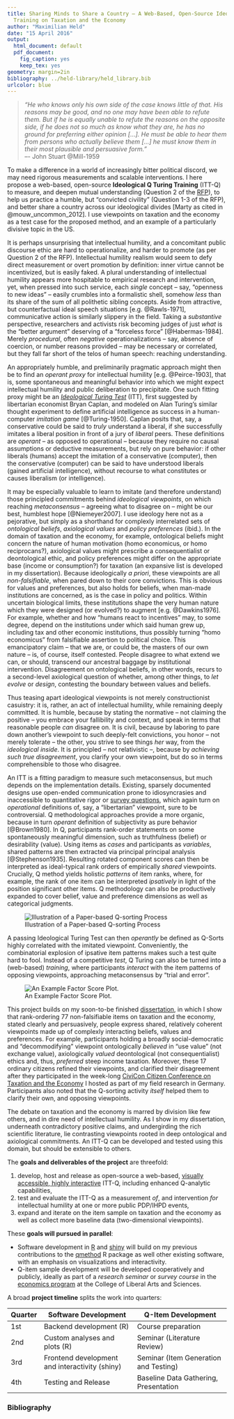 ```yaml
---
title: Sharing Minds to Share a Country – A Web-Based, Open-Source Ideological Q Turing
  Training on Taxation and the Economy
author: "Maximilian Held"
date: "15 April 2016"
output:
  html_document: default
  pdf_document:
    fig_caption: yes
    keep_tex: yes
geometry: margin=2in
bibliography: ../held-library/held_library.bib
urlcolor: blue
---
```


> *"He who knows only his own side of the case knows little of that. 
> His reasons may be good, and no one may have been able to refute them. 
> But if he is equally unable to refute the reasons on the opposite side, if he does not so much as know what they are, he has no ground for preferring either opinion [...]. 
> He must be able to hear them from persons who actually believe them [...] he must know them in their most plausible and persuasive form."*  
> –- John Stuart @Mill-1959

To make a difference in a world of increasingly bitter political discord, we may need rigorous measurements and scalable interventions.
I here propose a web-based, open-source **Ideological Q Turing Training** (ITT-Q) to measure, and deepen mutual understanding (Question 2 of the [RFP](http://publicdiscourseproject.uconn.edu/652-2/)), to help us practice a humble, but "convicted civility" (Question 1-3 of the RFP), and better share a country across our ideological divides [Marty as cited in  @mouw_uncommon_2012].
I use viewpoints on taxation and the economy as a test case for the proposed method, and an example of a particularly divisive topic in the US.

It is perhaps unsurprising that intellectual humility, and a concomitant public discourse ethic are hard to operationalize, and harder to promote (as per Question 2 of the RFP). 
Intellectual humility realism would seem to defy direct measurement or overt promotion by definition: inner virtue cannot be incentivized, but is easily faked.
A plural understanding of intellectual humility appears more hospitable to empirical research and intervention, yet, when pressed into such service, each *single* concept – say, "openness to new ideas" – easily crumbles into a formalistic shell, somehow *less* than its share of the sum of all polithetic sibling concepts.
Aside from attractive, but counterfactual ideal speech situations [e.g. @Rawls-1971], communicative action is similarly slippery in the field.
Taking a *substantive* perspective, researchers and activists risk becoming judges of just *what* is the "better argument" deserving of a "forceless force" [@Habermas-1984].
Merely *procedural*, often *negative* operationalizations – say, absence of coercion, or number reasons provided – may be necessary or correlated, but they fall far short of the telos of human speech: reaching understanding.

An appropriately humble, and preliminarily pragmatic approach might then be to find an *operant proxy* for intellectual humility [e.g. @Peirce-1903], that is, some spontaneous and meaningful behavior into which we might expect intellectual humility and public deliberation to precipitate.
One such fitting proxy might be an [*Ideological Turing Test*](http://econlog.econlib.org/archives/2011/06/the_ideological.html) (ITT), first suggested by libertarian economist Bryan Caplan, and modeled on Alan Turing's similar thought experiment to define artificial intelligence as success in a human-computer *imitation game* [@Turing-1950].
Caplan posits that, say, a conservative could be said to *truly* understand a liberal, if she successfully imitates a liberal position in front of a jury of *liberal* peers.
These definitions are *operant* – as opposed to operational – because they require no causal assumptions or deductive measurements, but rely on pure behavior: if other liberals (humans) accept the imitation of a conservative (computer), then the conservative (computer) can be said to have understood liberals (gained artificial intelligence), without recourse to what constitutes or causes liberalism (or intelligence).

It may be especially valuable to learn to imitate (and therefore understand) those principled commitments behind *ideological viewpoints*, on which reaching *metaconsensus* – agreeing what to disagree on – might be our best, humblest hope [@Niemeyer2007].
I use ideology here not as a pejorative, but simply as a shorthand for complexly interrelated sets of *ontological beliefs*, *axiological values* and *policy preferences* (ibid.).
In the domain of taxation and the economy, for example, ontological beliefs might concern the nature of human motivation (homo economicus, or homo reciprocans?), axiological values might prescribe a consequentialist or deontological ethic, and policy preferences might differ on the appropriate base (income or consumption?) for taxation (an expansive list is developed in my dissertation).
Because ideologically *a priori*, these viewpoints are all *non-falsifiable*, when pared down to their core convictions.
This is obvious for values and preferences, but also holds for beliefs, when man-made institutions are concerned, as is the case in policy and politics. 
Within uncertain biological limits, these institutions shape the very human nature which they were designed (or evolved?) to augment [e.g. @Dawkins1976].
For example, whether and how "humans react to incentives" may, to some degree, depend on the institutions under which said human grew up, including tax and other economic institutions, thus possibly turning "homo economicus" from falsifiable assertion to political choice.
This emancipatory claim – that we are, or could be, the masters of our own nature – is, of course, itself contested.
People disagree to what extend we can, or should, transcend our ancestral baggage by institutional intervention.
Disagreement on ontological beliefs, in other words, recurs to a second-level axiological question of whether, among other things, to *let evolve* or *design*, contesting the boundary between values and beliefs.

Thus teasing apart ideological viewpoints is not merely constructionist casuistry: it is, rather, an act of intellectual humility, while remaining deeply committed.
It is humble, because by stating the normative – not claiming the positive –  you embrace your fallibility and context, and speak in terms that reasonable people *can* disagree on.
It is civil, because by laboring to pare down another's viewpoint to such deeply-felt convictions, you honor – not merely tolerate – the other, you strive to see things *her* way, from the *ideological inside*.
It is principled – not relativistic –, because by *achieving such true disagreement*, you clarify your own viewpoint, but do so in terms comprehensible to those who disagree.

An ITT is a fitting paradigm to measure such metaconsensus, but much depends on the implementation details.
Existing, sparsely documented designs use open-ended communication prone to idiosyncrasies and inaccessible to quantitative rigor or [survey questions](http://econturingtest.com), which again turn on *operational* definitions of, say, a "libertarian" viewpoint, sure to be controversial.
Q methodological approaches provide a more organic, because in turn *operant* definition of subjectivity as pure behavior [@Brown1980].
In Q, participants rank-order statements on some spontaneously meaningful dimension, such as truthfulness (belief) or desirability (value).
Using items as *cases* and participants as *variables*, shared patterns are then extracted via principal principal analysis [@Stephenson1935].
Resulting rotated component scores can then be interpreted as ideal-typical rank orders of empirically *shared* viewpoints.
Crucially, Q method yields holistic *patterns* of item ranks, where, for example, the rank of one item can be interpreted *ipsatively* in light of the position significant other items.
Q methodology can also be productively expanded to cover belief, value and preference dimensions as well as categorical judgments.

![Illustration of a Paper-based Q-sorting Process](https://dl.dropboxusercontent.com/u/5341489/images/Qsorter.jpg)

A passing Ideological Turing Test can then *operantly* be defined as Q-Sorts highly correlated with the imitated viewpoint.
Conveniently, the combinatorial explosion of ipsative item patterns makes such a test quite hard to fool.
Instead of a competitive *test*, Q Turing can also be turned into a (web-based) *training*, where participants *interact* with the item patterns of opposing viewpoints, approaching metaconsensus by "trial and error".

![An Example Factor Score Plot.](https://dl.dropboxusercontent.com/u/5341489/images/Q/factorscore.jpg)

This project builds on my soon-to-be finished [dissertation](http://www.maxheld.de/schumpermas/), in which I show that rank-ordering 77 non-falsifiable items on taxation and the economy, stated clearly and persuasively, people express shared, relatively coherent viewpoints made up of complexly interacting beliefs, values and preferences.
For example, participants holding a broadly social-democratic and "decommodifying" viewpoint ontologically *believed* in "use value" (not exchange value), axiologically *valued* deontological (not consequentialist) ethics and, thus, *preferred* steep income taxation.
Moreover, these 17 ordinary citizens refined their viewpoints, and clarified their disagreement after they participated in the week-long [CiviCon Citizen Conference on Taxation and the Economy](http://www.civicon.de) I hosted as part of my field research in Germany.
Participants also noted that the Q-sorting activity *itself* helped them to clarify their own, and opposing viewpoints.

The debate on taxation and the economy is marred by division like few others, and in dire need of intellectual humility.
As I show in my dissertation, underneath contradictory positive claims, and undergirding the rich scientific literature, lie contrasting viewpoints rooted in deep ontological and axiological commitments.
An ITT-Q can be developed and tested using this domain, but should be extensible to others.


The **goals and deliverables of the project** are threefold:

1. develop, host and release as open-source a web-based, [visually accessible, highly interactive](https://dl.dropboxusercontent.com/u/5341489/rotvideo-rotplot.mp4) ITT-Q, including enhanced Q-analytic capabilities,
2. test and evaluate the ITT-Q as a measurement *of*, and intervention *for* intellectual humility at one or more public PDP/IHPD events,
3. expand and iterate on the item sample on taxation and the economy as well as collect more baseline data (two-dimensional viewpoints).


These **goals will pursued in parallel**:

- Software development in [R](https://www.r-project.org) and [shiny](http://shiny.rstudio.com) will build on my previous contributions to the [qmethod](https://github.com/maxheld83/qmethod) R package as well other existing software, with an emphasis on visualizations and interactivity.
- Q-item sample development will be developed cooperatively and publicly, ideally as part of a *research seminar* or *survey course* in the [economics program](http://econ.uconn.edu/grad-2/) at the College of Liberal Arts and Sciences.

A broad **project timeline** splits the work into quarters:

Quarter | Software Development | Q-Item Development
------|----------------------|----------------------
1st | Backend development (R) | Course preparation
2nd | Custom analyses and plots (R) | Seminar (Literature Review)
3rd | Frontend development and interactivity (shiny) | Seminar (Item Generation and Testing)
4th | Testing and Release | Baseline Data Gathering, Presentation


### Bibliography
